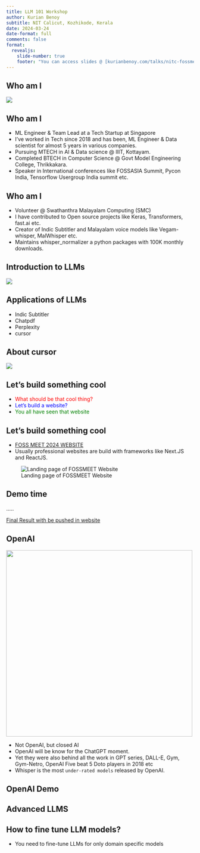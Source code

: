 ---
title: LLM 101 Workshop
author: Kurian Benoy
subtitle: NIT Calicut, Kozhikode, Kerala
date: 2024-03-24
date-format: full
comments: false
format:
  revealjs:
    slide-number: true
    footer: "You can access slides @ [kurianbenoy.com/talks/nitc-fossmeet-2024/llm-101.html](https://kurianbenoy.com/talks/nitc-fossmeet-2024/llm-101.html)"
---

## Who am I

![](https://kurianbenoy.com/posts/images/fossasia_summit_2019/my_lighting_talk.jpg)


## Who am I

- ML Engineer & Team Lead  at a Tech Startup at Singapore
- I’ve worked in Tech since 2018 and has been, ML Engineer & Data scientist for almost 5 years in various companies.
- Pursuing MTECH in AI & Data science @ IIIT, Kottayam.
- Completed BTECH in Computer Science @ Govt Model Engineering College, Thrikkakara.
- Speaker in International conferences like FOSSASIA Summit, Pycon India, Tensorflow Usergroup India summit etc.

## Who am I

- Volunteer @ Swathanthra Malayalam Computing (SMC)
- I have contributed to Open source projects like Keras, Transformers, fast.ai etc.
- Creator of Indic Subtitler and Malayalam voice models like Vegam-whisper, MalWhisper etc.
- Maintains whisper_normalizer a python packages with 100K monthly downloads.

## Introduction to LLMs

![](./chatgpt.png)

## Applications of LLMs

- Indic Subtitler
- Chatpdf
- Perplexity
- cursor

## About cursor

![](./cursor_tweet.png)

## Let's build something cool

::: {.incremental}
- <span style="color:red">What should be that cool thing?</span>
- <span style="color:blue">Let's build a website?</span>
- <span style="color:green">You all have seen that website</span>
:::

## Let's build something cool

- [FOSS MEET 2024 WEBSITE](https://fossmeet.net)
- Usually professional websites are build with frameworks like Next.JS and ReactJS.

![Landing page of FOSSMEET Website](./fossmeet_website.png)

## Demo time

.....

[Final Result with be pushed in website]()

## OpenAI 

![](https://upload.wikimedia.org/wikipedia/commons/thumb/4/4d/OpenAI_Logo.svg/1024px-OpenAI_Logo.svg.png){width=500 fig-align="center"}

- Not OpenAI, but closed AI
- OpenAI will be know for the ChatGPT moment.
- Yet they were also behind all the work in GPT series, DALL-E, Gym, Gym-Netro, OpenAI Five beat 5 Doto players in 2018 etc
- Whisper is the most `under-rated models` released by OpenAI.

## OpenAI Demo


## Advanced LLMS


## How to fine tune LLM models?

- You need to fine-tune LLMs for only domain specific models
